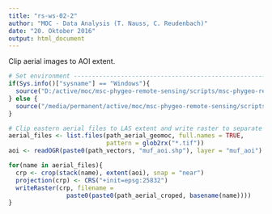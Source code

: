 ```yaml
---
title: "rs-ws-02-2"
author: "MOC - Data Analysis (T. Nauss, C. Reudenbach)"
date: "20. Oktober 2016"
output: html_document
---
```


Clip aerial images to AOI extent.
```r
# Set environment --------------------------------------------------------------
if(Sys.info()["sysname"] == "Windows"){
  source("D:/active/moc/msc-phygeo-remote-sensing/scripts/msc-phygeo-remote-sensing/src/functions/set_environment.R")
} else {
  source("/media/permanent/active/moc/msc-phygeo-remote-sensing/scripts/msc-phygeo-remote-sensing/src/functions/set_environment.R")
}

# Clip eastern aerial files to LAS extent and write raster to separate file ----
aerial_files <- list.files(path_aerial_geomoc, full.names = TRUE, 
                           pattern = glob2rx("*.tif"))
aoi <- readOGR(paste0(path_vectors, "muf_aoi.shp"), layer = "muf_aoi")

for(name in aerial_files){
  crp <- crop(stack(name), extent(aoi), snap = "near")
  projection(crp) <- CRS("+init=epsg:25832")
  writeRaster(crp, filename = 
                paste0(paste0(path_aerial_croped, basename(name))))
}
```

